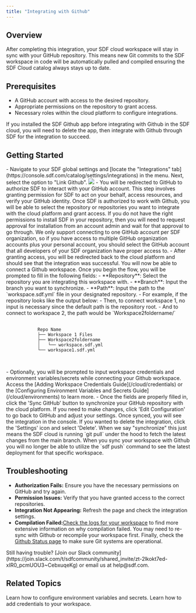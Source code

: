 ```yaml
---
title: "Integrating with Github"
---
```


## Overview

After completing this integration, your SDF cloud workspace will stay in sync with your GitHub repository. This means new Git commits to the SDF workspace in code will be automatically pulled and compiled ensuring the SDF Cloud catalog always stays up to date.

## Prerequisites

- A GitHub account with access to the desired repository.
- Appropriate permissions on the repository to grant access.
- Necessary roles within the cloud platform to configure integrations.

<Note>
If you installed the SDF Github app before integrating with Github in the SDF cloud, you will need to delete the app, then integrate with Github through SDF for the integration to succeed.
</Note>


## Getting Started

<Steps>
    <Step title="Navigate to the Integrations and Link Github">
        - Navigate to your SDF global settings and [locate the "Integrations" tab](https://console.sdf.com/catalog/settings/integrations) in the menu. Next, select the option to "Link Github". 
    </Step>
    <Step title="Authorize SDF with GitHub">
    <img src="https://cdn.sdf.com/img/install_github_app.png"/>
        - You will be redirected to GitHub to authorize SDF to interact with your GitHub account. This step involves granting permission for SDF to act on your behalf, access resources, and verify your GitHub identity. Once SDF is authorized to work with Github, you will be able to select the repository or repositories you want to integrate with the cloud platform and grant access.
        <Note>
            If you do not have the right permissions to install SDF in your repository, then you will need to request approval for installation from an account admin and wait for that approval to go through. 
        </Note>
        <Warning>
            We only support connecting to one GitHub account per SDF organization, so if you have access to multiple GitHub organization accounts plus your personal account, you should select the GitHub account that all developers of your SDF organization have proper access to.
        </Warning>
    </Step>
    <Step title="Connect Your GitHub Workspace">
        - After granting access, you will be redirected back to the cloud platform and should see that the integration was successful. You will now be able to connect a Github workspace. Once you begin the flow, you will be prompted to fill in the following fields:
            - **Repository**: Select the repository you are integrating this workspace with.
            - **Branch**: Input the branch you want to synchronize.
            - **Path**: Input the path to the `workspace.sdf.yml` file in your designated repository.
                - For example, if the repository looks like the output below:
                    - Then, to connect workspace 1, no input is necessary since the default path is the repository root.
                    - And to connect to workspace 2, the path would be `Workspace2foldername/` 
    <div className="bg-[#0F1117] dark:bg-codeblock rounded-xl dark:ring-1 dark:ring-gray-800/50 relative">
    <pre style={{ fontFamily: 'monospace', backgroundColor: 'transparent' }}>
        <code>
            Repo Name
            ├── Workspace 1 Files
            ├── Workspace2foldername
            │   └── workspace.sdf.yml
            └── workspace1.sdf.yml
        </code>
    </pre>
    </div> 
    </Step>
    <Step title="Add Workspace Credentials and Environment Variables">
        - Optionally, you will be prompted to input workspace credentials and environment variables/secrets while connecting your Github workspace. Access the 
[Adding Workspace Credentials Guide](/cloud/credentials) or the [Configuring Environment Variables and Secrets Guide](/cloud/environments) to learn more.
    </Step>
    <Step title="Sync GitHub and View your Integration">
        - Once the fields are properly filled in, click the 'Sync GitHub' button to synchronize your GitHub repository with the cloud platform. If you need to make changes, click 'Edit Configuration' to go back to GitHub and adjust your settings. Once synced, you will see the integration in the console. If you wanted to delete the integration, click the 'Settings' icon and select 'Delete'.
        <Note>
            When we say "synchronize" this just means the SDF cloud is running `git pull` under the hood to fetch the latest changes from the main branch.
        </Note>
        <Warning>
            When you sync your workspace with Github you will no longer be able to utilize the `sdf push` command to see the latest deployment for that specific workspace. 
        </Warning>
    </Step>
</Steps>
    

## Troubleshooting
- **Authorization Fails:** Ensure you have the necessary permissions on GitHub and try again.
- **Permission Issues:** Verify that you have granted access to the correct repositories.
- **Integration Not Appearing:** Refresh the page and check the integration settings.
- **Compilation Failed:**[Check the logs for your workspace](https://console.sdf.com/catalog/logs/default) to find more extensive information on why compilation failed. You may need to re-sync with Github or recompile your workspace first. Finally, check the [Github Status page](https://www.githubstatus.com/) to make sure Git systems are operational. 

<Note>
    Still having trouble? [Join our Slack community](https://join.slack.com/t/sdfcommunity/shared_invite/zt-2lkokt7ed-xIR0_pcmUOU3~CebxuqeKg) or email us at help@sdf.com. 
</Note>

## Related Topics
<CardGroup cols={2}>
  <Card title="Environment Variables and Secrets" href="/cloud/environments">
    Learn how to configure environment variables and secrets.
  </Card>
  <Card title="Adding Workspace Credentials" href="/cloud/credentials">
    Learn how to add credentials to your workspace. 
  </Card>
</CardGroup>
